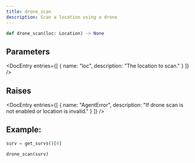 ```yaml
---
title: drone_scan
description: Scan a location using a drone
---
```


```py
def drone_scan(loc: Location) -> None
```

## Parameters

<DocEntry 
  entries={[
    {
      name: "loc",
      description: "The location to scan."
    }
  ]} 
/>

## Raises

<DocEntry 
  entries={[
    {
      name: "AgentError",
      description: "If drone scan is not enabled or location is invalid."
    }
  ]} 
/>

## Example:

```py
surv = get_survs()[0]

drone_scan(surv)
```

